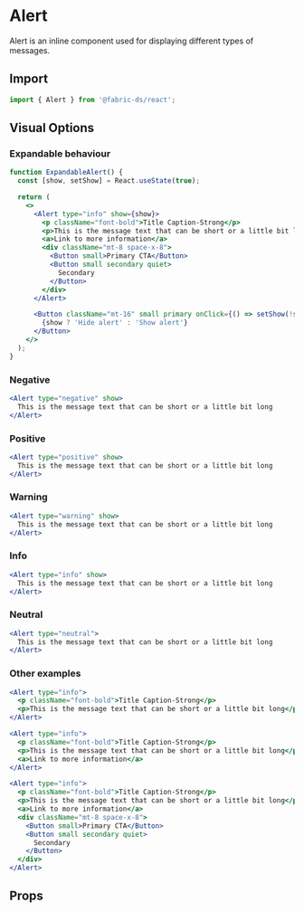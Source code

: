 
# Alert

Alert is an inline component used for displaying different types of messages.

## Import

```js
import { Alert } from '@fabric-ds/react';
```

## Visual Options

### Expandable behaviour

```jsx example
function ExpandableAlert() {
  const [show, setShow] = React.useState(true);

  return (
    <>
      <Alert type="info" show={show}>
        <p className="font-bold">Title Caption-Strong</p>
        <p>This is the message text that can be short or a little bit long</p>
        <a>Link to more information</a>
        <div className="mt-8 space-x-8">
          <Button small>Primary CTA</Button>
          <Button small secondary quiet>
            Secondary
          </Button>
        </div>
      </Alert>

      <Button className="mt-16" small primary onClick={() => setShow(!show)}>
        {show ? 'Hide alert' : 'Show alert'}
      </Button>
    </>
  );
}
```

### Negative

```jsx example
<Alert type="negative" show>
  This is the message text that can be short or a little bit long
</Alert>
```

### Positive

```jsx example
<Alert type="positive" show>
  This is the message text that can be short or a little bit long
</Alert>
```

### Warning

```jsx example
<Alert type="warning" show>
  This is the message text that can be short or a little bit long
</Alert>
```

### Info

```jsx example
<Alert type="info" show>
  This is the message text that can be short or a little bit long
</Alert>
```

### Neutral

```jsx example
<Alert type="neutral">
  This is the message text that can be short or a little bit long
</Alert>
```

### Other examples

```jsx example
<Alert type="info">
  <p className="font-bold">Title Caption-Strong</p>
  <p>This is the message text that can be short or a little bit long</p>
</Alert>
```

```jsx example
<Alert type="info">
  <p className="font-bold">Title Caption-Strong</p>
  <p>This is the message text that can be short or a little bit long</p>
  <a>Link to more information</a>
</Alert>
```

```jsx example
<Alert type="info">
  <p className="font-bold">Title Caption-Strong</p>
  <p>This is the message text that can be short or a little bit long</p>
  <a>Link to more information</a>
  <div className="mt-8 space-x-8">
    <Button small>Primary CTA</Button>
    <Button small secondary quiet>
      Secondary
    </Button>
  </div>
</Alert>
```

## Props

```props packages/alert/src/component.tsx

```
